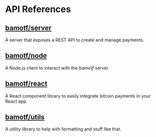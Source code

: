 # API References

## **[bamotf/server](./api/server)**

A server that exposes a REST API to create and manage payments.

## **[bamotf/node](./api/node)**

A Node.js client to interact with the _bamotf_ server.

## **[bamotf/react](./api/react)**

A React component library to easily integrate bitcoin payments in your React
app.

## **[bamotf/utils](./api/utils)**

A utility library to help with formatting and stuff like that.
